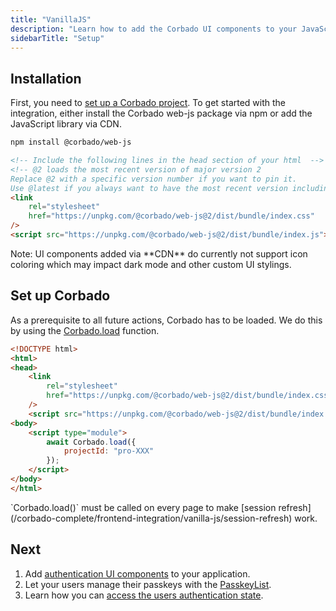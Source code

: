 ```yaml
---
title: "VanillaJS"
description: "Learn how to add the Corbado UI components to your JavaScript application."
sidebarTitle: "Setup"
---
```



## Installation

First, you need to [set up a Corbado project](/corbado-complete/overview/getting-started).
To get started with the integration, either install the Corbado web-js package via npm or add the JavaScript
library via CDN.

<CodeGroup>

```bash NPM
npm install @corbado/web-js
```

```html CDN
<!-- Include the following lines in the head section of your html  -->
<!-- @2 loads the most recent version of major version 2
Replace @2 with a specific version number if you want to pin it.
Use @latest if you always want to have the most recent version including majors (not recommended for production). -->
<link
    rel="stylesheet"
    href="https://unpkg.com/@corbado/web-js@2/dist/bundle/index.css"
/>
<script src="https://unpkg.com/@corbado/web-js@2/dist/bundle/index.js"></script>
```

</CodeGroup>

<Note>
    Note: UI components added via **CDN** do currently not support icon coloring
    which may impact dark mode and other custom UI stylings.
</Note>

## Set up Corbado

As a prerequisite to all future actions, Corbado has to be loaded.
We do this by using the [Corbado.load](/corbado-complete/frontend-integration/vanilla-js) function.

```html
<!DOCTYPE html>
<html>
<head>
    <link
        rel="stylesheet"
        href="https://unpkg.com/@corbado/web-js@2/dist/bundle/index.css"
    />
    <script src="https://unpkg.com/@corbado/web-js@2/dist/bundle/index.js"></script>
<body>
    <script type="module">
        await Corbado.load({
            projectId: "pro-XXX"
        });
    </script>
</body>
</html>
```

<Warning>
  `Corbado.load()` must be called on every page to make [session refresh](/corbado-complete/frontend-integration/vanilla-js/session-refresh) work.
</Warning>

<CorbadoProviderReference isWebJS={true} />

## Next

1. Add [authentication UI components](/corbado-complete/frontend-integration/vanilla-js/corbadoauth) to your application.
2. Let your users manage their passkeys with the [PasskeyList](/corbado-complete/frontend-integration/vanilla-js/passkeylist).
3. Learn how you can [access the users authentication state](/corbado-complete/frontend-integration/vanilla-js/authentication-state).
